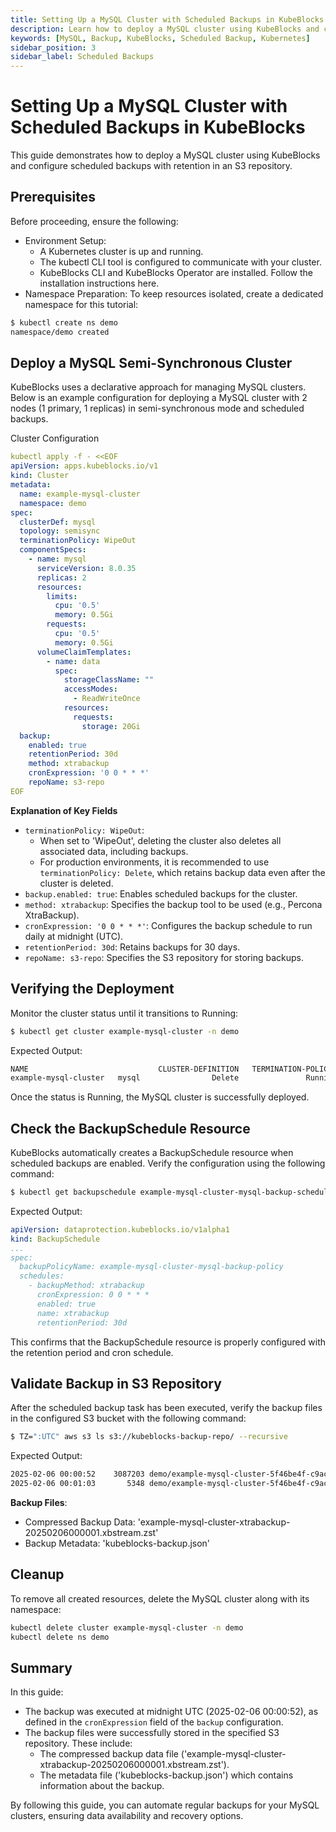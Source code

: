 ```yaml
---
title: Setting Up a MySQL Cluster with Scheduled Backups in KubeBlocks
description: Learn how to deploy a MySQL cluster using KubeBlocks and configure automated scheduled backups with retention in an S3 repository.
keywords: [MySQL, Backup, KubeBlocks, Scheduled Backup, Kubernetes]
sidebar_position: 3
sidebar_label: Scheduled Backups
---
```



# Setting Up a MySQL Cluster with Scheduled Backups in KubeBlocks

This guide demonstrates how to deploy a MySQL cluster using KubeBlocks and configure scheduled backups with retention in an S3 repository.

## Prerequisites

Before proceeding, ensure the following:
- Environment Setup:
    - A Kubernetes cluster is up and running.
    - The kubectl CLI tool is configured to communicate with your cluster.
    - KubeBlocks CLI and KubeBlocks Operator are installed. Follow the installation instructions here.
- Namespace Preparation: To keep resources isolated, create a dedicated namespace for this tutorial:

```bash
$ kubectl create ns demo
namespace/demo created
```

## Deploy a MySQL Semi-Synchronous Cluster

KubeBlocks uses a declarative approach for managing MySQL clusters. Below is an example configuration for deploying a MySQL cluster with 2 nodes (1 primary, 1 replicas) in semi-synchronous mode and scheduled backups.

Cluster Configuration
```yaml
kubectl apply -f - <<EOF
apiVersion: apps.kubeblocks.io/v1
kind: Cluster
metadata:
  name: example-mysql-cluster
  namespace: demo
spec:
  clusterDef: mysql
  topology: semisync
  terminationPolicy: WipeOut
  componentSpecs:
    - name: mysql
      serviceVersion: 8.0.35
      replicas: 2
      resources:
        limits:
          cpu: '0.5'
          memory: 0.5Gi
        requests:
          cpu: '0.5'
          memory: 0.5Gi
      volumeClaimTemplates:
        - name: data
          spec:
            storageClassName: ""
            accessModes:
              - ReadWriteOnce
            resources:
              requests:
                storage: 20Gi
  backup:
    enabled: true
    retentionPeriod: 30d
    method: xtrabackup
    cronExpression: '0 0 * * *'
    repoName: s3-repo
EOF
```

**Explanation of Key Fields**
- `terminationPolicy: WipeOut`:
  - When set to 'WipeOut', deleting the cluster also deletes all associated data, including backups.
  - For production environments, it is recommended to use `terminationPolicy: Delete`, which retains backup data even after the cluster is deleted.
- `backup.enabled: true`: Enables scheduled backups for the cluster.
- `method: xtrabackup`: Specifies the backup tool to be used (e.g., Percona XtraBackup).
- `cronExpression: '0 0 * * *'`: Configures the backup schedule to run daily at midnight (UTC).
- `retentionPeriod: 30d`: Retains backups for 30 days.
- `repoName: s3-repo`: Specifies the S3 repository for storing backups.

## Verifying the Deployment

Monitor the cluster status until it transitions to Running:

```bash
$ kubectl get cluster example-mysql-cluster -n demo
```

Expected Output:
```bash
NAME                             CLUSTER-DEFINITION   TERMINATION-POLICY   STATUS    AGE
example-mysql-cluster   mysql                Delete               Running   38s
```
Once the status is Running, the MySQL cluster is successfully deployed.

## Check the BackupSchedule Resource

KubeBlocks automatically creates a BackupSchedule resource when scheduled backups are enabled. Verify the configuration using the following command:

```bash
$ kubectl get backupschedule example-mysql-cluster-mysql-backup-schedule  -n demo -oyaml
```

Expected Output:
```yaml
apiVersion: dataprotection.kubeblocks.io/v1alpha1
kind: BackupSchedule
...
spec:
  backupPolicyName: example-mysql-cluster-mysql-backup-policy
  schedules:
    - backupMethod: xtrabackup
      cronExpression: 0 0 * * *
      enabled: true
      name: xtrabackup
      retentionPeriod: 30d
```

This confirms that the BackupSchedule resource is properly configured with the retention period and cron schedule.


## Validate Backup in S3 Repository

After the scheduled backup task has been executed, verify the backup files in the configured S3 bucket with the following command:

```bash
$ TZ=":UTC" aws s3 ls s3://kubeblocks-backup-repo/ --recursive
```

Expected Output:
```bash
2025-02-06 00:00:52    3087203 demo/example-mysql-cluster-5f46be4f-c9ac-414e-9d66-2dfe0a281b83/mysql/example-mysql-cluster-xtrabackup-20250206000001/example-mysql-cluster-xtrabackup-20250206000001.xbstream.zst
2025-02-06 00:01:03       5348 demo/example-mysql-cluster-5f46be4f-c9ac-414e-9d66-2dfe0a281b83/mysql/example-mysql-cluster-xtrabackup-20250206000001/kubeblocks-backup.json
```
**Backup Files**:
- Compressed Backup Data: 'example-mysql-cluster-xtrabackup-20250206000001.xbstream.zst'
- Backup Metadata: 'kubeblocks-backup.json'

## Cleanup
To remove all created resources, delete the MySQL cluster along with its namespace:

```bash
kubectl delete cluster example-mysql-cluster -n demo
kubectl delete ns demo
```


## Summary

In this guide:
- The backup was executed at midnight UTC (2025-02-06 00:00:52), as defined in the `cronExpression` field of the `backup` configuration.
- The backup files were successfully stored in the specified S3 repository. These include:
  - The compressed backup data file ('example-mysql-cluster-xtrabackup-20250206000001.xbstream.zst').
  - The metadata file ('kubeblocks-backup.json') which contains information about the backup.

By following this guide, you can automate regular backups for your MySQL clusters, ensuring data availability and recovery options.
